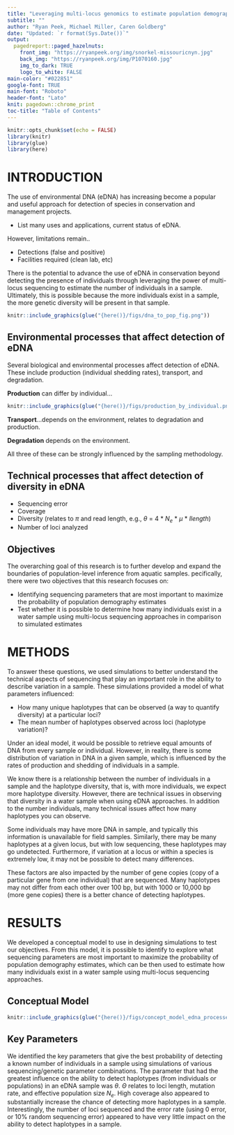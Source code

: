 ```yaml
---
title: "Leveraging multi-locus genomics to estimate population demographics from eDNA water samples"
subtitle: ""
author: "Ryan Peek, Michael Miller, Caren Goldberg"
date: "Updated: `r format(Sys.Date())`"
output:
  pagedreport::paged_hazelnuts:
    front_img: "https://ryanpeek.org/img/snorkel-missouricnyn.jpg"
    back_img: "https://ryanpeek.org/img/P1070160.jpg"
    img_to_dark: TRUE
    logo_to_white: FALSE
main-color: "#022851"
google-font: TRUE
main-font: "Roboto"
header-font: "Lato"
knit: pagedown::chrome_print
toc-title: "Table of Contents"
---
```


```r
knitr::opts_chunk$set(echo = FALSE)
library(knitr)
library(glue)
library(here)
```

# INTRODUCTION {-}

The use of environmental DNA (eDNA) has increasing become a popular and useful approach for detection of species in conservation and management projects.

 - List many uses and applications, current status of eDNA.
 
However, limitations remain..

 - Detections (false and positive)
 - Facilities required (clean lab, etc)

There is the potential to advance the use of eDNA in conservation beyond detecting the presence of individuals through leveraging the power of multi-locus sequencing to estimate the number of individuals in a sample. Ultimately, this is possible because the more individuals exist in a sample, the more genetic diversity will be present in that sample.

```r

knitr::include_graphics(glue("{here()}/figs/dna_to_pop_fig.png"))

```

## Environmental processes that affect detection of eDNA {-}

Several biological and environmental processes affect detection of eDNA. These include production (individual shedding rates), transport, and degradation. 

**Production** can differ by individual…

```r

knitr::include_graphics(glue("{here()}/figs/production_by_individual.png"))

```

**Transport**…depends on the environment, relates to degradation and production. 

**Degradation** depends on the environment.

All three of these can be strongly influenced by the sampling methodology.

## Technical processes that affect detection of diversity in eDNA {-}

 - Sequencing error
 - Coverage
 - Diversity (relates to $\pi$ and read length, e.g., $\theta$ = 4 * $N_e$ * $\mu$ * $llength$)
 - Number of loci analyzed

## Objectives {-}

The overarching goal of this research is to further develop and expand the boundaries of population-level inference from aquatic samples. 
pecifically, there were two objectives that this research focuses on:

 - Identifying sequencing parameters that are most important to maximize the probability of population demography estimates
 - Test whether it is possible to determine how many individuals exist in a water sample using multi-locus sequencing approaches in comparison to simulated estimates

# METHODS {-}

To answer these questions, we used simulations to better understand the technical aspects of sequencing that play an important role in the ability to describe variation in a sample. 
These simulations provided a model of what parameters influenced: 

 - How many unique haplotypes that can be observed (a way to quantify diversity) at a particular loci?
 - The mean number of haplotypes observed across loci (haplotype variation)?

Under an ideal model, it would be possible to retrieve equal amounts of DNA from every sample or individual. 
However, in reality, there is some distribution of variation in DNA in a given sample, which is influenced by the rates of production and shedding of individuals in a sample.

We know there is a relationship between the number of individuals in a sample and the haplotype diversity, that is, with more individuals, we expect more haplotype diversity.
However, there are technical issues in observing that diversity in a water sample when using eDNA approaches. 
In addition to the number individuals, many technical issues affect how many haplotypes you can observe.

Some individuals may have more DNA in sample, and typically this information is unavailable for field samples. 
Similarly, there may be many haplotypes at a given locus, but with low sequencing, these haplotypes may go undetected.
Furthermore, if variation at a locus or within a species is extremely low, it may not be possible to detect many differences.

These factors are also impacted by the number of gene copies (copy of a particular gene from one individual) that are sequenced.
Many haplotypes may not differ from each other over 100 bp, but with 1000 or 10,000 bp (more gene copies) there is a better chance of detecting haplotypes. 




# RESULTS {-}

We developed a conceptual model to use in designing simulations to test our objectives.
From this model, it is possible to identify to explore what sequencing parameters are most important to maximize the probability of population demography estimates, which can be then used to estimate how many individuals exist in a water sample using multi-locus sequencing approaches.

## Conceptual Model {-}

```r

knitr::include_graphics(glue("{here()}/figs/concept_model_edna_processes.png"))

```

## Key Parameters {-}

We identified the key parameters that give the best probability of detecting a known number of individuals in a sample using simulations of various sequencing/genetic parameter combinations.
The parameter that had the greatest influence on the ability to detect haplotypes (from individuals or populations) in an eDNA sample was $\theta$. $\Theta$ relates to loci length, mutation rate, and effective population size $N_e$.
High coverage also appeared to substantially increase the chance of detecting more haplotypes in a sample. 
Interestingly, the number of loci sequenced and the error rate (using 0 error, or 10% random sequencing error) appeared to have very little impact on the ability to detect haplotypes in a sample.
